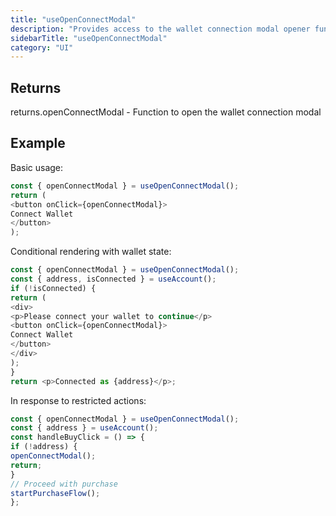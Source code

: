 ```yaml
---
title: "useOpenConnectModal"
description: "Provides access to the wallet connection modal opener function This hook extracts the `openConnectModal` function from the SDK context, providing a convenient way to trigger the wallet connection flow from any component within the MarketplaceSdkProvider."
sidebarTitle: "useOpenConnectModal"
category: "UI"
---
```


## Returns

returns.openConnectModal - Function to open the wallet connection modal

## Example

Basic usage:
```typescript
const { openConnectModal } = useOpenConnectModal();
return (
<button onClick={openConnectModal}>
Connect Wallet
</button>
);
```

Conditional rendering with wallet state:
```typescript
const { openConnectModal } = useOpenConnectModal();
const { address, isConnected } = useAccount();
if (!isConnected) {
return (
<div>
<p>Please connect your wallet to continue</p>
<button onClick={openConnectModal}>
Connect Wallet
</button>
</div>
);
}
return <p>Connected as {address}</p>;
```

In response to restricted actions:
```typescript
const { openConnectModal } = useOpenConnectModal();
const { address } = useAccount();
const handleBuyClick = () => {
if (!address) {
openConnectModal();
return;
}
// Proceed with purchase
startPurchaseFlow();
};
```

